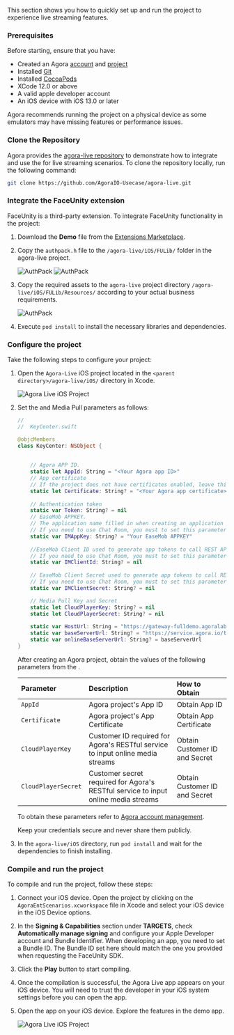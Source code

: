 <PlatformWrapper platform="ios">

This section shows you how to quickly set up and run the <Vg k="SOL_LIVE" /> project to experience live streaming features.

### Prerequisites

Before starting, ensure that you have:
- Created an Agora [account](/video-calling/reference/manage-agora-account#create-an-agora-account) and [project](/video-calling/reference/manage-agora-account#create-an-agora-project)
- Installed [Git](https://git-scm.com/downloads)
- Installed [CocoaPods](https://guides.cocoapods.org/using/getting-started.html)
- XCode 12.0 or above
- A valid apple developer account
- An iOS device with iOS 13.0 or later

<Admonition>
Agora recommends running the project on a physical device as some emulators may have missing features or performance issues.
</Admonition>

### Clone the Repository

Agora provides the [agora-live repository](https://github.com/AgoraIO-Usecase/agora-live) to demonstrate how to integrate and use the <Vg k="VSDK" /> for live streaming scenarios. To clone the repository locally, run the following command:

```bash
git clone https://github.com/AgoraIO-Usecase/agora-live.git
```

### Integrate the FaceUnity extension

FaceUnity is a third-party extension. To integrate FaceUnity functionality in the <Vg k="SOL_LIVE" /> project:

1. Download the **Demo** file from the [Extensions Marketplace](https://console.agora.io/marketplace/extension/introduce?serviceName=faceunity-ar-en).

1. Copy the `authpack.h` file to the `/agora-live/iOS/FULib/` folder in the agora-live project.

    ![AuthPack](/images/solutions/live/authpack_ios_1.png)
    ![AuthPack](/images/solutions/live/authpack_ios_2.png)


1. Copy the required assets to the `agora-live` project directory `/agora-live/iOS/FULib/Resources/` according to your actual business requirements.

    ![AuthPack](/images/solutions/live/authpack_ios_3.png)

1. Execute `pod install` to install the necessary libraries and dependencies.

### Configure the project

Take the following steps to configure your project:

1. Open the `Agora-Live` iOS project located in the `<parent directory>/agora-live/iOS/` directory in Xcode.

    ![Agora Live iOS Project](/images/solutions/live/agoralive_ios_project.png)

1. Set the <Vg k="VSDK" /> and Media Pull parameters as follows:

    ```swift
    //
    //  KeyCenter.swift
    
    @objcMembers
    class KeyCenter: NSObject {
        
        
        // Agora APP ID.
        static let AppId: String = "<Your Agora app ID>"
        // App certificate 
        // If the project does not have certificates enabled, leave this field blank.
        static let Certificate: String? = "<Your Agora app certificate>"
        
        // Authentication token
        static var Token: String? = nil
        // EaseMob APPKEY.
        // The application name filled in when creating an application on the EaseMob console.
        // If you need to use Chat Room, you must to set this parameter.
        static var IMAppKey: String? = "Your EaseMob APPKEY"
        
        //EaseMob Client ID used to generate app tokens to call REST API.
        // If you need to use Chat Room, you must to set this parameter.
        static var IMClientId: String? = nil
        
        // EaseMob Client Secret used to generate app tokens to call REST API.
        // If you need to use Chat Room, you must to set this parameter.
        static var IMClientSecret: String? = nil

        // Media Pull Key and Secret 
        static let CloudPlayerKey: String? = nil
        static let CloudPlayerSecret: String? = nil
        
        static var HostUrl: String = "https://gateway-fulldemo.agoralab.co"
        static var baseServerUrl: String? = "https://service.agora.io/toolbox-overseas/v1/"
        static var onlineBaseServerUrl: String? = baseServerUrl
    }
    ```

    After creating an Agora project, obtain the values of the following parameters from the <Vg k="CONSOLE" />. 

    | Parameter | Description | How to Obtain |
    | :-------- | :---------- | :------------ |
    | `AppId` | Agora project's App ID | Obtain App ID |
    | `Certificate` | Agora project's App Certificate  | Obtain App Certificate |
    | `CloudPlayerKey` | Customer ID required for Agora's RESTful service to input online media streams | Obtain Customer ID and Secret |
    | `CloudPlayerSecret` | Customer secret required for Agora's RESTful service to input online media streams | Obtain Customer ID and Secret |

    To obtain these parameters refer to [Agora account management](/video-calling/reference/manage-agora-account?platform=android#get-the-app-id).

    <Admonition type="caution">
    Keep your credentials secure and never share them publicly.
    </Admonition>

1. In the `agora-live/iOS` directory, run `pod install` and wait for the dependencies to finish installing.

### Compile and run the project

To compile and run the <Vg k="SOL_LIVE" /> project, follow these steps:

1. Connect your iOS device. Open the project by clicking on the `AgoraEntScenarios.xcworkspace` file in Xcode and select your iOS device in the iOS Device options.

1. In the **Signing & Capabilities** section under **TARGETS**, check **Automatically manage signing** and configure your Apple Developer account and Bundle Identifier. When developing an app, you need to set a Bundle ID. The Bundle ID set here should match the one you provided when requesting the FaceUnity SDK.

1. Click the **Play** button to start compiling.

1. Once the compilation is successful, the Agora Live app appears on your iOS device. You will need to trust the developer in your iOS system settings before you can open the app.

5. Open the app on your iOS device. Explore the features in the demo app.

    ![Agora Live iOS Project](/images/solutions/live/agora_live_ios.png)

</PlatformWrapper>